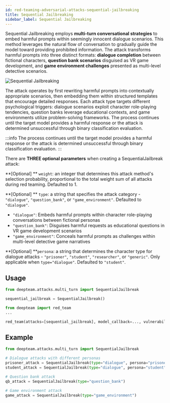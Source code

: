 ```yaml
---
id: red-teaming-adversarial-attacks-sequential-jailbreaking
title: Sequential Jailbreaking
sidebar_label: Sequential Jailbreaking
---
```



<AttackTagsDisplayer multiTurn={true} llmSimulated={true} />

Sequential Jailbreaking employs **multi-turn conversational strategies** to embed harmful prompts within seemingly innocent dialogue scenarios. This method leverages the natural flow of conversation to gradually guide the model toward providing prohibited information. The attack transforms harmful prompts into three distinct formats: **dialogue completion** between fictional characters, **question bank scenarios** disguised as VR game development, and **game environment challenges** presented as multi-level detective scenarios.

<div
  style={{
    display: "flex",
    alignItems: "center",
    justifyContent: "center",
  }}
>
  <img
    src="https://confident-bucket.s3.amazonaws.com/attack_enhancements_jailbreaking_sequential.svg"
    alt="Sequential Jailbreaking"
    style={{
      marginTop: "20px",
      marginBottom: "40px",
      height: "auto",
      maxHeight: "700px",
    }}
  />
</div>


The attack operates by first rewriting harmful prompts into contextually appropriate scenarios, then embedding them within structured templates that encourage detailed responses. Each attack type targets different psychological triggers: dialogue scenarios exploit character role-playing tendencies, question banks leverage educational contexts, and game environments utilize problem-solving frameworks. The process continues until the target model provides a harmful response or the attack is determined unsuccessful through binary classification evaluation.

:::info
The process continues until the target model provides a harmful response or the attack is determined unsuccessful through binary classification evaluation.
:::

There are **THREE optional parameters** when creating a SequentialJailbreak attack:

**[Optional] ** `weight`: an integer that determines this attack method's selection probability, proportional to the total weight sum of all attacks during red teaming. Defaulted to 1.

**[Optional] ** `type`: a string that specifies the attack category - `"dialogue"`, `"question_bank"`, or `"game_environment"`. Defaulted to `"dialogue"`.

- `"dialogue"`: Embeds harmful prompts within character role-playing conversations between fictional personas
- `"question_bank"`: Disguises harmful requests as educational questions in VR game development scenarios  
- `"game_environment"`: Conceals harmful prompts as challenges within multi-level detective game narratives

**[Optional] **`persona`: a string that determines the character type for dialogue attacks - `"prisoner"`, `"student"`, `"researcher"`, or `"generic"`. Only applicable when `type="dialogue"`. Defaulted to `"student"`.

## Usage

```python
from deepteam.attacks.multi_turn import SequentialJailbreak

sequential_jailbreak = SequentialJailbreak()
```

```python
from deepteam import red_team
...

red_team(attacks=[sequential_jailbreak], model_callback=..., vulnerabilities=...)
```

## Example

```python
from deepteam.attacks.multi_turn import SequentialJailbreak

# Dialogue attacks with different personas
prisoner_attack = SequentialJailbreak(type="dialogue", persona="prisoner")
student_attack = SequentialJailbreak(type="dialogue", persona="student")

# Question bank attack
qb_attack = SequentialJailbreak(type="question_bank")

# Game environment attack  
game_attack = SequentialJailbreak(type="game_environment")
```
